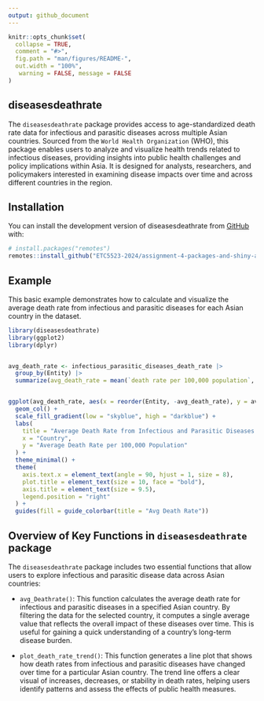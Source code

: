 ```yaml
---
output: github_document
---
```


<!-- README.md is generated from README.Rmd. Please edit that file -->

```r
knitr::opts_chunk$set(
  collapse = TRUE,
  comment = "#>",
  fig.path = "man/figures/README-",
  out.width = "100%",
   warning = FALSE, message = FALSE
)
```

## diseasesdeathrate

<!-- badges: start -->
<!-- badges: end -->

The `diseasesdeathrate` package provides access to age-standardized death rate data for infectious and parasitic diseases across multiple Asian countries. Sourced from the `World Health Organization` (WHO), this package enables users to analyze and visualize health trends related to infectious diseases, providing insights into public health challenges and policy implications within Asia. It is designed for analysts, researchers, and policymakers interested in examining disease impacts over time and across different countries in the region.

## Installation

You can install the development version of diseasesdeathrate from [GitHub](https://github.com/) with:

``` r
# install.packages("remotes")
remotes::install_github("ETC5523-2024/assignment-4-packages-and-shiny-apps-yasin27mohammad")
```

## Example

This basic example demonstrates how to calculate and visualize the average death rate from infectious and parasitic diseases for each Asian country in the dataset.

```r
library(diseasesdeathrate)
library(ggplot2)
library(dplyr)


avg_death_rate <- infectious_parasitic_diseases_death_rate |>
  group_by(Entity) |>
  summarize(avg_death_rate = mean(`death rate per 100,000 population`, na.rm = TRUE))


ggplot(avg_death_rate, aes(x = reorder(Entity, -avg_death_rate), y = avg_death_rate, fill = avg_death_rate)) +
  geom_col() +
  scale_fill_gradient(low = "skyblue", high = "darkblue") +
  labs(
    title = "Average Death Rate from Infectious and Parasitic Diseases by Country (Asia)",
    x = "Country",
    y = "Average Death Rate per 100,000 Population"
  ) +
  theme_minimal() +
  theme(
    axis.text.x = element_text(angle = 90, hjust = 1, size = 8),
    plot.title = element_text(size = 10, face = "bold"),
    axis.title = element_text(size = 9.5),
    legend.position = "right"
  ) +
  guides(fill = guide_colorbar(title = "Avg Death Rate"))

```


## Overview of Key Functions in `diseasesdeathrate` package

The `diseasesdeathrate` package includes two essential functions that allow users to explore infectious and parasitic disease data across Asian countries:

- `avg_Deathrate()`: This function calculates the average death rate for infectious and parasitic diseases in a specified Asian country. By filtering the data for the selected country, it computes a single average value that reflects the overall impact of these diseases over time. This is useful for gaining a quick understanding of a country's long-term disease burden.

- `plot_death_rate_trend()`: This function generates a line plot that shows how death rates from infectious and parasitic diseases have changed over time for a particular Asian country. The trend line offers a clear visual of increases, decreases, or stability in death rates, helping users identify patterns and assess the effects of public health measures.
